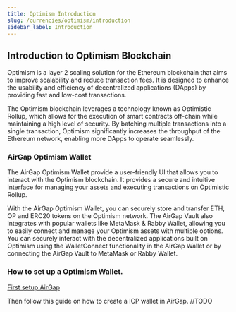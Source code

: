 ```yaml
---
title: Optimism Introduction
slug: /currencies/optimism/introduction
sidebar_label: Introduction
---
```


## Introduction to Optimism Blockchain

Optimism is a layer 2 scaling solution for the Ethereum blockchain that aims to improve scalability and reduce transaction fees. It is designed to enhance the usability and efficiency of decentralized applications (DApps) by providing fast and low-cost transactions.

The Optimism blockchain leverages a technology known as Optimistic Rollup, which allows for the execution of smart contracts off-chain while maintaining a high level of security. By batching multiple transactions into a single transaction, Optimism significantly increases the throughput of the Ethereum network, enabling more DApps to operate seamlessly.

### AirGap Optimism Wallet

The AirGap Optimism Wallet provide a user-friendly UI that allows you to interact with the Optimism blockchain. It provides a secure and intuitive interface for managing your assets and executing transactions on Optimistic Rollup.

With the AirGap Optimism Wallet, you can securely store and transfer ETH, OP and ERC20 tokens on the Optimism network. The AirGap Vault also integrates with popular wallets like MetaMask & Rabby Wallet, allowing you to easily connect and manage your Optimism assets with multiple options. You can securely interact with the decentralized applications built on Optimism using the WalletConnect functionality in the AirGap Wallet or by connecting the AirGap Vault to MetaMask or Rabby Wallet.

### How to set up a Optimism Wallet.

[First setup AirGap](/guides/step-by-step-guide)

Then follow this guide on how to create a ICP wallet in AirGap. //TODO
